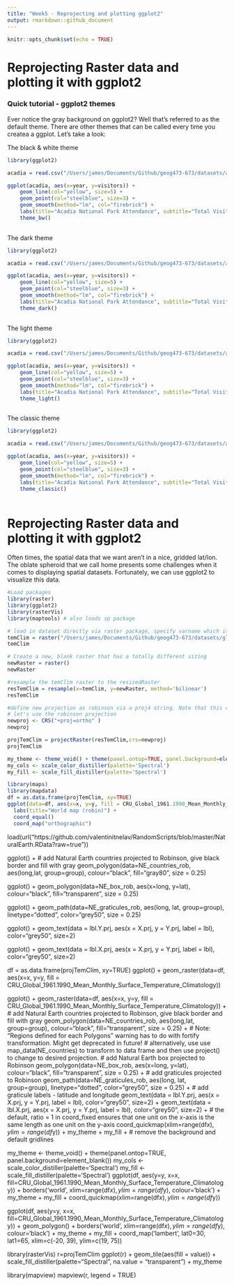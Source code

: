 ```yaml
---
title: "Week5 - Reprojecting and plotting ggplot2"
output: rmarkdown::github_document
---
```


```r
knitr::opts_chunk$set(echo = TRUE)
```

# Reprojecting Raster data and plotting it with ggplot2

### Quick tutorial - ggplot2 themes
Ever notice the gray background on ggplot2? Well that's referred to as the default theme. There are other themes that can be called every time you createa a ggplot. Let's take a look:

The black & white theme
```r
library(ggplot2)

acadia = read.csv("/Users/james/Documents/Github/geog473-673/datasets/acadia.csv")

ggplot(acadia, aes(x=year, y=visitors)) +
    geom_line(col="yellow", size=5) + 
    geom_point(col="steelblue", size=3) + 
    geom_smooth(method="lm", col="firebrick") +
    labs(title="Acadia National Park Attendance", subtitle="Total Visitors per year", y="Visitors", x="Year", caption="National Park Database") +
    theme_bw()
  
```

The dark theme

```r
library(ggplot2)

acadia = read.csv("/Users/james/Documents/Github/geog473-673/datasets/acadia.csv")

ggplot(acadia, aes(x=year, y=visitors)) +
    geom_line(col="yellow", size=5) + 
    geom_point(col="steelblue", size=3) + 
    geom_smooth(method="lm", col="firebrick") +
    labs(title="Acadia National Park Attendance", subtitle="Total Visitors per year", y="Visitors", x="Year", caption="National Park Database") +
    theme_dark()
  
```

The light theme

```r
library(ggplot2)

acadia = read.csv("/Users/james/Documents/Github/geog473-673/datasets/acadia.csv")

ggplot(acadia, aes(x=year, y=visitors)) +
    geom_line(col="yellow", size=5) + 
    geom_point(col="steelblue", size=3) + 
    geom_smooth(method="lm", col="firebrick") +
    labs(title="Acadia National Park Attendance", subtitle="Total Visitors per year", y="Visitors", x="Year", caption="National Park Database") +
    theme_light()
  
```

The classic theme

```r
library(ggplot2)

acadia = read.csv("/Users/james/Documents/Github/geog473-673/datasets/acadia.csv")

ggplot(acadia, aes(x=year, y=visitors)) +
    geom_line(col="yellow", size=5) + 
    geom_point(col="steelblue", size=3) + 
    geom_smooth(method="lm", col="firebrick") +
    labs(title="Acadia National Park Attendance", subtitle="Total Visitors per year", y="Visitors",x="Year", caption="National Park Database") +
    theme_classic()
  
```


# Reprojecting Raster data and plotting it with ggplot2

Often times, the spatial data that we want aren't in a nice, gridded lat/lon. The oblate spheroid that we call home presents some challenges when it comes to displaying spatial datasets. Fortunately, we can use ggplot2 to visualize this data.

```r
#Load packages
library(raster)
library(ggplot2)
library(rasterVis)
library(maptools) # also loads sp package

# load in dataset directly via raster package, specify varname which is 'tem' for 'temperature' 
temClim = raster("/Users/james/Documents/Github/geog473-673/datasets/globalTemClim1961-1990.nc", varname = 'tem', band=1)
temClim

# Create a new, blank raster that has a totally different sizing
newRaster = raster()
newRaster

#resample the temClim raster to the resizedRaster
resTemClim = resample(x=temClim, y=newRaster, method='bilinear')
resTemClim

#define new projection as robinson via a proj4 string. Note that this can also be achieved
# let's use the robinson projection
newproj <- CRS("+proj=ortho" )
newproj

projTemClim = projectRaster(resTemClim,crs=newproj)
projTemClim

my_theme <- theme_void() + theme(panel.ontop=TRUE, panel.background=element_blank())
my_cols <- scale_color_distiller(palette='Spectral')
my_fill <- scale_fill_distiller(palette='Spectral')

library(maps)
library(mapdata)
df = as.data.frame(projTemClim, xy=TRUE)
ggplot(data=df, aes(x=x, y=y, fill = CRU_Global_1961.1990_Mean_Monthly_Surface_Temperature_Climatology)) + geom_polygon() +
  labs(title="World map (robin)") +
  coord_equal()
  coord_map("orthographic")
```


load(url("https://github.com/valentinitnelav/RandomScripts/blob/master/NaturalEarth.RData?raw=true"))



ggplot() +
    # add Natural Earth countries projected to Robinson, give black border and fill with gray
    geom_polygon(data=NE_countries_rob, aes(long,lat, group=group), colour="black", fill="gray80", size = 0.25)

ggplot() + geom_polygon(data=NE_box_rob, aes(x=long, y=lat), colour="black", fill="transparent", size = 0.25)

ggplot() + geom_path(data=NE_graticules_rob, aes(long, lat, group=group), linetype="dotted", color="grey50", size = 0.25)

ggplot() + geom_text(data = lbl.Y.prj, aes(x = X.prj, y = Y.prj, label = lbl), color="grey50", size=2)

ggplot() + geom_text(data = lbl.X.prj, aes(x = X.prj, y = Y.prj, label = lbl), color="grey50", size=2)

df = as.data.frame(projTemClim, xy=TRUE)
ggplot() + geom_raster(data=df, aes(x=x, y=y, fill = CRU_Global_1961.1990_Mean_Monthly_Surface_Temperature_Climatology))

ggplot() +    geom_raster(data=df, aes(x=x, y=y, fill = CRU_Global_1961.1990_Mean_Monthly_Surface_Temperature_Climatology)) +
    # add Natural Earth countries projected to Robinson, give black border and fill with gray
    geom_polygon(data=NE_countries_rob, aes(long,lat, group=group), colour="black", fill="transparent", size = 0.25) +
    # Note: "Regions defined for each Polygons" warning has to do with fortify transformation. Might get deprecated in future!
    # alternatively, use use map_data(NE_countries) to transform to data frame and then use project() to change to desired projection.
    # add Natural Earth box projected to Robinson
    geom_polygon(data=NE_box_rob, aes(x=long, y=lat), colour="black", fill="transparent", size = 0.25) +
    # add graticules projected to Robinson
    geom_path(data=NE_graticules_rob, aes(long, lat, group=group), linetype="dotted", color="grey50", size = 0.25) +
    # add graticule labels - latitude and longitude
    geom_text(data = lbl.Y.prj, aes(x = X.prj, y = Y.prj, label = lbl), color="grey50", size=2) +
    geom_text(data = lbl.X.prj, aes(x = X.prj, y = Y.prj, label = lbl), color="grey50", size=2) +
    # the default, ratio = 1 in coord_fixed ensures that one unit on the x-axis is the same length as one unit on the y-axis
    coord_quickmap(xlim=range(df$x), ylim=range(df$y)) +
    my_theme + my_fill +
    # remove the background and default gridlines
    

my_theme <- theme_void() + theme(panel.ontop=TRUE, panel.background=element_blank())
my_cols <- scale_color_distiller(palette='Spectral')
my_fill <- scale_fill_distiller(palette='Spectral')
ggplot(df, aes(y=y, x=x, fill=CRU_Global_1961.1990_Mean_Monthly_Surface_Temperature_Climatology)) +
    borders('world', xlim=range(df$x), ylim=range(df$y), colour='black') + my_theme + my_fill +
    coord_quickmap(xlim=range(df$x), ylim=range(df$y))
    
ggplot(df, aes(y=y, x=x, fill=CRU_Global_1961.1990_Mean_Monthly_Surface_Temperature_Climatology)) + geom_polygon() +
    borders('world', xlim=range(df$x), ylim=range(df$y), colour='black') + my_theme + my_fill +
    coord_map('lambert', lat0=30, lat1=65, xlim=c(-20, 39), ylim=c(19, 75))
    
    
library(rasterVis)
r=projTemClim
ggplot(r) + geom_tile(aes(fill = value)) + 
  scale_fill_distiller(palette="Spectral", na.value = "transparent") +
  my_theme  

library(mapview)
mapview(r, legend = TRUE)  
